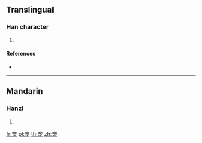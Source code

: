 {{character info/new}}
==Translingual==

===Han character===
{{Han char|rn=85|rad=水|as=08|sn=12|four=|canj=CE}}

# {{defn|Han|sort=水08}}

====References====
* {{Han ref|kx=0633.080|dkj=17706|hdz=31637.090|uh=6DFE|ud=28158}}

----

==Mandarin==

===Hanzi===
{{cmn-hanzi|pin=[[yǐn]] ([[yin3]])|wg=yin<sup>3</sup>}}

# {{defn|lang=cmn|sort=水08}}

[[fr:淾]]
[[pl:淾]]
[[th:淾]]
[[zh:淾]]